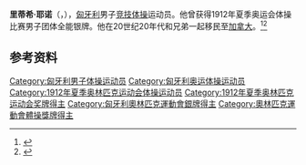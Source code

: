 {{NoteTA|G1=Sports}}
{{eastern name order|[[匈牙利语|匈牙利语]]}}

'''里蒂希·耶诺'''（{{lang-hu|Rittich Jenő}}，{{bd|1889年|1月13日|1961年|12月24日}}），[[匈牙利|匈牙利]]男子[[竞技体操|竞技体操]]运动员。他曾获得1912年夏季奥运会体操比赛男子团体全能银牌。他在20世纪20年代和兄弟一起移民至[[加拿大|加拿大]]。<ref>{{Cite web|title=Jenö RETI|url=https://www.olympic.org/jeno-reti|accessdate=2021-03-25|work=International Olympic Committee}}</ref><ref>{{cite web|url=https://www.olympedia.org/athletes/30412|title=Jenő Rittich|work=Olympedia|accessdate=2021-03-26}}</ref>

== 参考资料 ==
{{reflist}}

{{Authority control}}
{{DEFAULTSORT:Rittich, Jenő}}
[[Category:匈牙利男子体操运动员|Category:匈牙利男子体操运动员]]
[[Category:匈牙利奥运体操运动员|Category:匈牙利奥运体操运动员]]
[[Category:1912年夏季奥林匹克运动会体操运动员|Category:1912年夏季奥林匹克运动会体操运动员]]
[[Category:1912年夏季奥林匹克运动会奖牌得主|Category:1912年夏季奥林匹克运动会奖牌得主]]
[[Category:匈牙利奧林匹克運動會銀牌得主|Category:匈牙利奧林匹克運動會銀牌得主]]
[[Category:奧林匹克運動會體操獎牌得主|Category:奧林匹克運動會體操獎牌得主]]